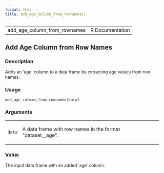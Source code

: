 ```yaml
---
format: html
title: add_age_column_from_rownames()
---
```


<html><head>
<meta http-equiv="Content-Type" content="text/html; charset=utf-8" />
<meta name="viewport" content="width=device-width, initial-scale=1.0, user-scalable=yes" />
<link rel="stylesheet" href="https://cdn.jsdelivr.net/npm/katex@0.15.3/dist/katex.min.css">
<script type="text/javascript">
const macros = { "\\R": "\\textsf{R}", "\\code": "\\texttt"};
function processMathHTML() {
    var l = document.getElementsByClassName('reqn');
    for (let e of l) { katex.render(e.textContent, e, { throwOnError: false, macros }); }
    return;
}</script>
<script defer src="https://cdn.jsdelivr.net/npm/katex@0.15.3/dist/katex.min.js"
    onload="processMathHTML();"></script>
<link rel="stylesheet" type="text/css" href="R.css" />
</head><body><div class="container"><main>

<table style="width: 100%;"><tr><td>add_age_column_from_rownames</td><td style="text-align: right;">R Documentation</td></tr></table>

<h2>Add Age Column from Row Names</h2>

<h3>Description</h3>

<p>Adds an 'age' column to a data frame by extracting age values from row
names.
</p>


<h3>Usage</h3>

<pre><code class='language-R'>add_age_column_from_rownames(data)
</code></pre>


<h3>Arguments</h3>

<table role = "presentation">
<tr><td><code id="data">data</code></td>
<td>
<p>A data frame with row names in the format &quot;dataset__age&quot;.</p>
</td></tr>
</table>


<h3>Value</h3>

<p>The input data frame with an added 'age' column.
</p>

</main>

</div>
</body></html>

